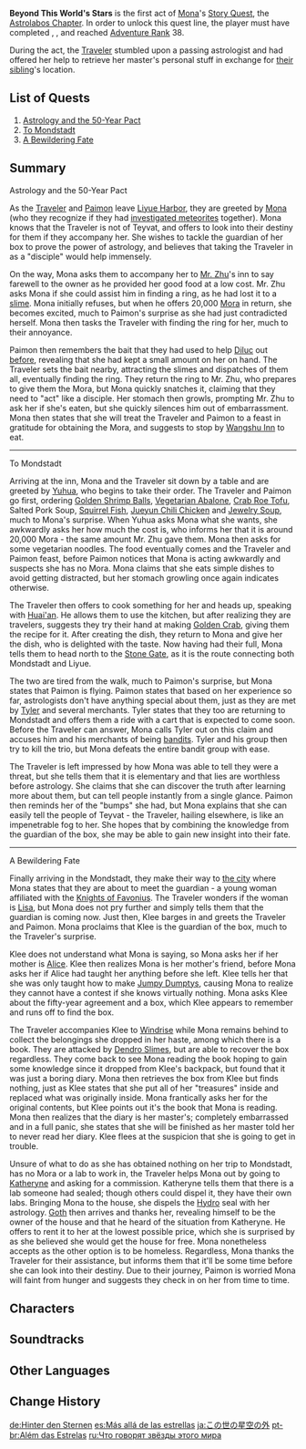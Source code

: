 {{Act Infobox
|image          = Story Card Astrolabos Chapter Act I.png
|type           = Story
|chapter        = Astrolabos Chapter
|actNum         = I
|character      = Mona
|ARReq          = 38
|storyQuestReq  = [[Noctua Chapter]]: Act I - [[Darknight Hero's Alibi]]
|storyQuestReq2 = [[Trifolium Chapter]]: Act I - [[True Treasure]]
}}
'''Beyond This World's Stars''' is the first act of [[Mona]]'s [[Story Quest]], the [[Astrolabos Chapter]]. In order to unlock this quest line, the player must have completed {{Quest|Darknight Hero's Alibi}}, {{Quest|True Treasure}}, and reached [[Adventure Rank]] 38.

During the act, the [[Traveler]] stumbled upon a passing astrologist and had offered her help to retrieve her master's personal stuff in exchange for [[Traveler's Sibling|their sibling]]'s location.

==List of Quests==
# [[Astrology and the 50-Year Pact]]
# [[To Mondstadt]]
# [[A Bewildering Fate]]

==Summary==
;Astrology and the 50-Year Pact
As the [[Traveler]] and [[Paimon]] leave [[Liyue Harbor]], they are greeted by [[Mona]] (who they recognize if they had [[The Crisis Deepens|investigated meteorites]] together). Mona knows that the Traveler is not of Teyvat, and offers to look into their destiny for them if they accompany her. She wishes to tackle the guardian of her box to prove the power of astrology, and believes that taking the Traveler in as a "disciple" would help immensely.

On the way, Mona asks them to accompany her to [[Mr. Zhu]]'s inn to say farewell to the owner as he provided her good food at a low cost. Mr. Zhu asks Mona if she could assist him in finding a ring, as he had lost it to a [[slime]]. Mona initially refuses, but when he offers 20,000 [[Mora]] in return, she becomes excited, much to Paimon's surprise as she had just contradicted herself. Mona then tasks the Traveler with finding the ring for her, much to their annoyance.

Paimon then remembers the bait that they had used to help [[Diluc]] out [[Darknight Hero's Alibi|before]], revealing that she had kept a small amount on her on hand. The Traveler sets the bait nearby, attracting the slimes and dispatches of them all, eventually finding the ring. They return the ring to Mr. Zhu, who prepares to give them the Mora, but Mona quickly snatches it, claiming that they need to "act" like a disciple. Her stomach then growls, prompting Mr. Zhu to ask her if she's eaten, but she quickly silences him out of embarrassment. Mona then states that she will treat the Traveler and Paimon to a feast in gratitude for obtaining the Mora, and suggests to stop by [[Wangshu Inn]] to eat.

----

;To Mondstadt
Arriving at the inn, Mona and the Traveler sit down by a table and are greeted by [[Yuhua]], who begins to take their order. The Traveler and Paimon go first, ordering [[Golden Shrimp Balls]], [[Vegetarian Abalone]], [[Crab Roe Tofu]], Salted Pork Soup, [[Squirrel Fish]], [[Jueyun Chili Chicken]] and [[Jewelry Soup]], much to Mona's surprise. When Yuhua asks Mona what she wants, she awkwardly asks her how much the cost is, who informs her that it is around 20,000 Mora - the same amount Mr. Zhu gave them. Mona then asks for some vegetarian noodles. The food eventually comes and the Traveler and Paimon feast, before Paimon notices that Mona is acting awkwardly and suspects she has no Mora. Mona claims that she eats simple dishes to avoid getting distracted, but her stomach growling once again indicates otherwise.

The Traveler then offers to cook something for her and heads up, speaking with [[Huai'an]]. He allows them to use the kitchen, but after realizing they are travelers, suggests they try their hand at making [[Golden Crab]], giving them the recipe for it. After creating the dish, they return to Mona and give her the dish, who is delighted with the taste. Now having had their full, Mona tells them to head north to the [[Stone Gate]], as it is the route connecting both Mondstadt and Liyue.

The two are tired from the walk, much to Paimon's surprise, but Mona states that Paimon is flying. Paimon states that based on her experience so far, astrologists don't have anything special about them, just as they are met by [[Tyler]] and several merchants. Tyler states that they too are returning to Mondstadt and offers them a ride with a cart that is expected to come soon. Before the Traveler can answer, Mona calls Tyler out on this claim and accuses him and his merchants of being [[Treasure Hoarders|bandits]]. Tyler and his group then try to kill the trio, but Mona defeats the entire bandit group with ease.

The Traveler is left impressed by how Mona was able to tell they were a threat, but she tells them that it is elementary and that lies are worthless before astrology. She claims that she can discover the truth after learning more about them, but can tell people instantly from a single glance. Paimon then reminds her of the "bumps" she had, but Mona explains that she can easily tell the people of Teyvat - the Traveler, hailing elsewhere, is like an impenetrable fog to her. She hopes that by combining the knowledge from the guardian of the box, she may be able to gain new insight into their fate.

----

;A Bewildering Fate
Finally arriving in the Mondstadt, they make their way to [[Mondstadt City|the city]] where Mona states that they are about to meet the guardian - a young woman affiliated with the [[Knights of Favonius]]. The Traveler wonders if the woman is [[Lisa]], but Mona does not pry further and simply tells them that the guardian is coming now. Just then, Klee barges in and greets the Traveler and Paimon. Mona proclaims that Klee is the guardian of the box, much to the Traveler's surprise.

Klee does not understand what Mona is saying, so Mona asks her if her mother is [[Alice]]. Klee then realizes Mona is her mother's friend, before Mona asks her if Alice had taught her anything before she left. Klee tells her that she was only taught how to make [[Jumpy Dumpty]]s, causing Mona to realize they cannot have a contest if she knows virtually nothing. Mona asks Klee about the fifty-year agreement and a box, which Klee appears to remember and runs off to find the box.

The Traveler accompanies Klee to [[Windrise]] while Mona remains behind to collect the belongings she dropped in her haste, among which there is a book. They are attacked by [[Dendro Slimes]], but are able to recover the box regardless. They come back to see Mona reading the book hoping to gain some knowledge since it dropped from Klee's backpack, but found that it was just a boring diary. Mona then retrieves the box from Klee but finds nothing, just as Klee states that she put all of her "treasures" inside and replaced what was originally inside. Mona frantically asks her for the original contents, but Klee points out it's the book that Mona is reading. Mona then realizes that the diary is her master's; completely embarrassed and in a full panic, she states that she will be finished as her master told her to never read her diary. Klee flees at the suspicion that she is going to get in trouble.

Unsure of what to do as she has obtained nothing on her trip to Mondstadt, has no Mora or a lab to work in, the Traveler helps Mona out by going to [[Katheryne]] and asking for a commission. Katheryne tells them that there is a lab someone had sealed; though others could dispel it, they have their own labs. Bringing Mona to the house, she dispels the [[Hydro]] seal with her astrology. [[Goth]] then arrives and thanks her, revealing himself to be the owner of the house and that he heard of the situation from Katheryne. He offers to rent it to her at the lowest possible price, which she is surprised by as she believed she would get the house for free. Mona nonetheless accepts as the other option is to be homeless. Regardless, Mona thanks the Traveler for their assistance, but informs them that it'll be some time before she can look into their destiny. Due to their journey, Paimon is worried Mona will faint from hunger and suggests they check in on her from time to time.

==Characters==
{{Character Appearances|Beyond This World's Stars|type=Story Quest}}

==Soundtracks==
{{Soundtracks by Category Table|type=quest}}

==Other Languages==
{{Other Languages
|en      = Beyond This World's Stars
|zhs     = 在此世的星空之外
|zhs_rm  = Zài Cǐ Shì de Xīngkōng zhī Wài
|zht     = 在此世的星空之外
|zht_rm  = Zài Cǐ Shì de Xīngkōng zhī Wài
|zh_tl   = Beyond This World's Starry Sky
|ja      = この世の星空の外
|ja_rm   = Kono Yo no Hoshizora Soto
|ja_tl   = Beyond This World's Starry Sky
|ko      = 이 세상 별하늘의 바깥
|ko_rm   = I Sesang Byeolhaneul-ui Bakkat
|ko_tl   = Beyond This World's Starry Sky
|es      = Más allá de las estrellas
|es_tl   = Beyond the Stars
|fr      = Au-delà du ciel étoilé
|fr_tl   = Beyond the Starry Sky
|ru      = Что говорят звёзды этого мира
|ru_tl   = What Stars of This World Say
|th      = นอกเหนือออกไปจากท้องฟ้าของโลกแห่งนี้
|th_rm   = Noknuea Ok Pai Chak Thongfa Khong Lok Haeng Ni
|th_tl   = 
|vi      = Phía ngoài bầu trời của kiếp này
|vi_tl   = 
|de      = Hinter den Sternen
|de_tl   = Behind The Stars
|id      = Melampaui Bintang-Bintang di Dunia Ini
|id_tl   = Beyond This World's Stars
|pt      = Além das Estrelas
|pt_tl   = Beyond the Stars
|tr      = Yıldızların Ötesinde
|tr_tl   = 
|it      = Al di là delle stelle
|it_tl   = 
}}

==Change History==
{{Change History|1.0}}

[[de:Hinter den Sternen]]
[[es:Más allá de las estrellas]]
[[ja:この世の星空の外]]
[[pt-br:Além das Estrelas]]
[[ru:Что говорят звёзды этого мира]]